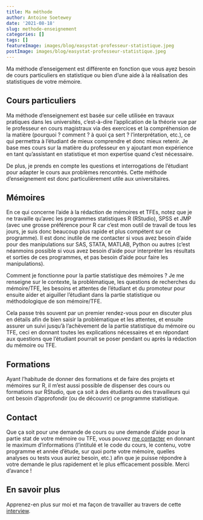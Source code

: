 ```yaml
---
title: Ma méthode
author: Antoine Soetewey
date: '2021-08-18'
slug: methode-enseignement
categories: []
tags: []
featureImage: images/blog/easystat-professeur-statistique.jpeg
postImage: images/blog/easystat-professeur-statistique.jpeg
---
```


Ma méthode d'enseigement est différente en fonction que vous ayez besoin de cours particuliers en statistique ou bien d'une aide à la réalisation des statistiques de votre mémoire.

## Cours particuliers

Ma méthode d'enseignement est basée sur celle utilisée en travaux pratiques dans les universités, c'est-à-dire l'application de la théorie vue par le professeur en cours magistraux via des exercices et la compréhension de la matière (pourquoi ? comment ? à quoi ça sert ? l'interprétation, etc.), ce qui permettra à l'étudiant de mieux comprendre et donc mieux retenir. Je base mes cours sur la matière du professeur en y ajoutant mon expérience en tant qu'assistant en statistique et mon expertise quand c'est nécessaire.

De plus, je prends en compte les questions et interrogations de l'étudiant pour adapter le cours aux problèmes rencontrés. Cette méthode d'enseignement est donc particulièrement utile aux universitaires.

## Mémoires

En ce qui concerne l'aide à la rédaction de mémoires et TFEs, notez que je ne travaille qu'avec les programmes statistiques R (RStudio), SPSS et JMP (avec une grosse préférence pour R car c'est mon outil de travail de tous les jours, je suis donc beaucoup plus rapide et plus compétent sur ce programme). Il est donc inutile de me contacter si vous avez besoin d'aide pour des manipulations sur SAS, STATA, MATLAB, Python ou autres (c'est néanmoins possible si vous avez besoin d'aide pour interpréter les résultats et sorties de ces programmes, et pas besoin d'aide pour faire les manipulations).

Comment je fonctionne pour la partie statistique des mémoires ? Je me renseigne sur le contexte, la problématique, les questions de recherches du mémoire/TFE, les besoins et attentes de l'étudiant et du promoteur pour ensuite aider et aiguiller l'étudiant dans la partie statistique ou méthodologique de son mémoire/TFE.

Cela passe très souvent par un premier rendez-vous pour en discuter plus en détails afin de bien saisir la problématique et les attentes, et ensuite assurer un suivi jusqu'à l'achèvement de la partie statistique du mémoire ou TFE, ceci en donnant toutes les explications nécessaires et en répondant aux questions que l'étudiant pourrait se poser pendant ou après la rédaction du mémoire ou TFE.

## Formations

Ayant l’habitude de donner des formations et de faire des projets et mémoires sur R, il m’est aussi possible de dispenser des cours  ou formations sur RStudio, que ça soit à des étudiants ou des travailleurs qui ont besoin d’approfondir (ou de découvrir) ce programme statistique.

## Contact

Que ça soit pour une demande de cours ou une demande d’aide pour la partie stat de votre mémoire ou TFE, vous pouvez [me contacter](/contact/) en donnant le maximum d’informations (l’intitulé et le code du cours, le contenu, votre programme et année d’étude, sur quoi porte votre mémoire, quelles analyses ou tests vous auriez besoin, etc.) afin que je puisse répondre à votre demande le plus rapidement et le plus efficacement possible. Merci d’avance !

## En savoir plus

Apprenez-en plus sur moi et ma façon de travailler au travers de cette [interview](/blog/a-propos/).